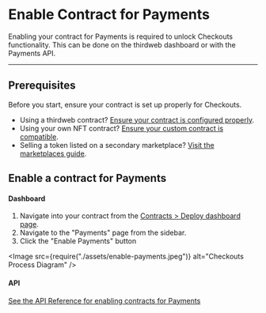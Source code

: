 
# Enable Contract for Payments

Enabling your contract for Payments is required to unlock Checkouts functionality. This can be done on the thirdweb dashboard or with the Payments API.

---

## Prerequisites

Before you start, ensure your contract is set up properly for Checkouts.

- Using a thirdweb contract? [Ensure your contract is configured properly](thirdweb-contracts).
- Using your own NFT contract? [Ensure your custom contract is compatible](custom-contracts).
- Selling a token listed on a secondary marketplace? [Visit the marketplaces guide](marketplaces).

## Enable a contract for Payments

#### Dashboard

1. Navigate into your contract from the [Contracts > Deploy dashboard page](https://thirdweb.com/dashboard/contracts/deploy).
2. Navigate to the "Payments" page from the sidebar.
3. Click the "Enable Payments" button

<Image
	src={require("./assets/enable-payments.jpeg")}
	alt="Checkouts Process Diagram"
/>

#### API

[See the API Reference for enabling contracts for Payments](https://redocly.github.io/redoc/?url=https://payments.thirdweb.com/api/doc#tag/Contracts/paths/~1api~12022-08-12~1register-contract/post)
